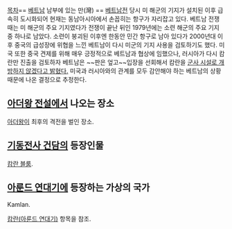 [[목차]]== [[베트남]] 남부에 있는 만(灣) ==
[[베트남전]] 당시 미 해군의 기지가 설치된 이후 급속히 도시화되어 현재는 동남아시아에서 손꼽히는 항구가 자리잡고 있다. 베트남 전쟁 때는 미 해군의 주요 기지였다가 전쟁이 끝난 뒤인 1979년에는 소련 해군의 주요 기지 중 하나로 남았다. 소련이 붕괴된 이후엔 한동안 민간 항구로 남아 있다가 2000년대 이후 중국의 급성장에 위협을 느낀 베트남이 다시 미군의 기지 사용을 검토하기도 했다. 미국 또한 중국 견제를 위해 매우 긍정적으로 베트남과 협상에 임했으나, 러시아가 다시 캄란만 진출을 검토하자 베트남은 ~~판은 엎고~~입장을 선회해서 캄란을 [http://news.naver.com/main/read.nhn?mode=LSD&mid=sec&sid1=104&oid=001&aid=0006412720 군사 시설로 개방하지 않겠다고 밝혔다.] 미국과 러시아와의 관계를 모두 감안해야 하는 베트남의 상황 때문에 나온 결정으로 추정한다. 

== [[아더왕 전설]]에서 나오는 장소 ==
[[아더왕]]이 최후의 격전을 벌인 장소.

== [[기동전사 건담]]의 등장인물 ==
[[캄란 블룸]].


== [[아룬드 연대기]]에 등장하는 가상의 국가 ==
Kamlan.

[[캄란(아룬드 연대기)]] 항목을 참조.
